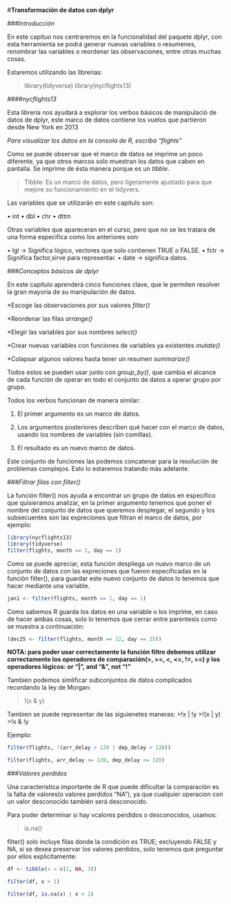 #**Transformación de datos con dplyr**


###*Introducción*

En este capituo nos centraremos en la funcionalidad del paquete dplyr, con esta herramienta se podrá generar nuevas variables o resumenes, renombrar las variables o reordenar las observaciones, entre otras muchas cosas.

Estaremos utilizando las librerias:

>library(tidyverse)
>library(nycflights13)

####*nycflights13*

Esta libreria nos ayudará a explorar los verbos básicos de manipulació de datos de dplyr, este marco de datos contiene los vuelos que partieron desde New York en 2013

*Para visualizar los datos en la consola de R, escriba "flights"*

Como se puede observar que el marco de datos se imprime un poco diferente, ya que otros marcos solo muestran los datos que caben en pantalla. Se imprime de ésta manera porque es un *tibble*.

>Tibble: Es un marco de datos, pero ligeramente ajustado para que mejore su funcionamiento en el tidyvers.

Las variables que se utilizarán en este capitulo son:

• int
• dbl
• chr
• dttm

Otras variables que apareceran en el curso, pero que no se les tratara de una forma especifica como los anteriores son:

• lgl   -> Significa lógico, vectores que solo contienen TRUE o FALSE.
• fctr  -> Significa factor,sirve para representar. 
• date  -> significa datos.


###*Conceptos básicos de dplyr*

En este capítulo aprenderá cinco funciones clave, que le permiten resolver la gran mayoría de su manipulación de datos.

*Escoge las observaciones por sus valores _filter()_

*Reordenar las filas _arrange()_

*Elegir las variables por sus nombres _select()_

*Crear nuevas variables con funciones de variables ya existentes _mutate()_

*Colapsar algunos valores hasta tener un resumen _summarize()_

Todos estos se pueden usar junto con *group_by()*, que cambia el alcance de cada función de operar en todo el conjunto de datos a operar grupo por grupo.

Todos los verbos funcionan de manera similar:

1. El primer argumento es un marco de datos.

2. Los argumentos posteriores describen qué hacer con el marco de datos, usando los nombres de variables (sin comillas).

3. El resultado es un nuevo marco de datos.

Este conjunto de funciones las podemos concatenar para la resolución de problemas complejos. Esto lo estaremos tratando más adelante.

###*Filtrar filas con filter()*

La función filter() nos ayuda a encontrar un grupo de datos en especifico que quisieramos analizar, en la primer argumento tenemos que poner el nombre del conjunto de datos que queremos desplegar, el segundo y los subsecuentes son las expreciones que filtran el marco de datos, por ejemplo:

```r
library(nycflights13)
library(tidyverse)
filter(flights, month == 1, day == 1)
```

Como se puede apreciar, esta función despliega un nuevo marco de un conjunto de datos con las expreciones que fueron especificadas en la función filter(), para guardar este nuevo conjunto de datos lo tenemos que hacer mediante una variable.

```r
jan1 <- filter(flights, month == 1, day == 1)
```

Como sabemos R guarda los datos en una variable o los imprime, en caso de hacer ambas cosas, solo lo tenemos que cerrar entre parentesis como se muestra a continuación: 

```r
(dec25 <- filter(flights, month == 12, day == 25))
```

**NOTA: para poder usar correctamente la función filtro debemos utilizar correctamente los operadores de comparación(>, >=, <, <=, !=, ==) y los operadores lógicos: or "|", and "&", not "!"**

Tambien podemos simlificar subconjuntos de datos complicados recordando la ley de Morgan:

>!(x & y) 

Tambien se puede representar de las siguienetes maneras:
>!x | !y
>!(x | y)
>!x & !y

Ejemplo:

```r
filter(flights, !(arr_delay > 120 | dep_delay > 120))
```

```r
filter(flights, arr_delay <= 120, dep_delay <= 120)
```

###*Valores perdidos*

Una caracteristica importante de R que puede dificultar la comparación es la falta de valores(o valores perdidos "NA"), ya que cualquier operacion con un valor desconocido también será desconocido.

Para poder determinar si hay vcalores perdidos o desconocidos, usamos:

>is.na()


filter() solo incluye filas donde la condición es TRUE; excluyendo FALSE y NA, si se desea preservar los valores perdidos, solo tenemos que preguntar por ellos explicitamente:

```r
df <- tibble(x = c(1, NA, 3))
```

```r
filter(df, x > 1)
```

```r
filter(df, is.na(x) | x > 1)
```


